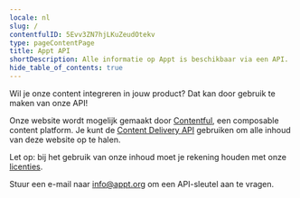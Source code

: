 ```yaml
---
locale: nl
slug: /
contentfulID: 5Evv3ZN7hjLKuZeudOtekv
type: pageContentPage
title: Appt API
shortDescription: Alle informatie op Appt is beschikbaar via een API.
hide_table_of_contents: true
---
```


Wil je onze content integreren in jouw product? Dat kan door gebruik te maken van onze API!

Onze website wordt mogelijk gemaakt door [Contentful](https://www.contentful.com), een composable content platform. Je kunt de [Content Delivery API](https://www.contentful.com/developers/docs/references/content-delivery-api/) gebruiken om alle inhoud van deze website op te halen.

Let op: bij het gebruik van onze inhoud moet je rekening houden met onze [licenties](/nl/licenties).

Stuur een e-mail naar [info@appt.org](mailto:info@appt.org) om een API-sleutel aan te vragen.